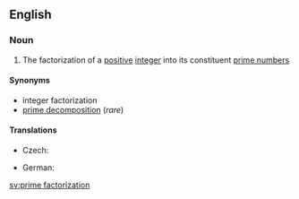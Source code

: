 ==English==
{{wikipedia|Integer factorization}}
===Noun===
{{en-noun|sg=[[prime]] [[factorization]]}}

#{{mathematics}} The factorization of a [[positive]] [[integer]] into its constituent [[prime number]]s

====Synonyms====
* integer factorization
* [[prime decomposition]] (''rare'')

====Translations====
{{trans-top|factorization of a positive integer}}
* Czech: {{t-|cs|prvočíselný rozklad|m}}
{{trans-mid}}
* German: {{t-|de|Primfaktorzerlegung|f}}
{{trans-bottom}}

[[sv:prime factorization]]